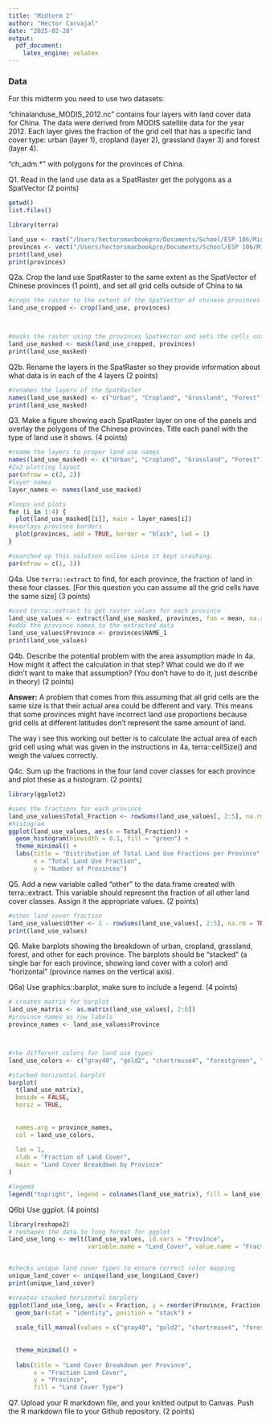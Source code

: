 ```yaml
---
title: "Midterm 2"
author: "Hector Carvajal"
date: "2025-02-28"
output: 
  pdf_document:
    latex_engine: xelatex
---
```



### Data 

For this midterm you need to use two datasets:

"chinalanduse_MODIS_2012.nc" contains four layers with land cover data for China. The data were derived from MODIS satellite data for the year 2012. Each layer gives the fraction of the grid cell that has a specific land cover type: urban (layer 1), cropland (layer 2), grassland (layer 3) and forest (layer 4). 

"ch_adm.*" with polygons for the provinces of China.


Q1. Read in the land use data as a SpatRaster get the polygons as a SpatVector (2 points)

```r
getwd()
list.files()
```

```r
library(terra)

land_use <- rast("/Users/hectorsmacbookpro/Documents/School/ESP 106/Midterms/Midterm 2/midterm2esp106/chinalanduse_MODIS_2012.nc")
provinces <- vect("/Users/hectorsmacbookpro/Documents/School/ESP 106/Midterms/Midterm 2/midterm2esp106/chn_adm.shp")
print(land_use)
print(provinces)

```

Q2a. Crop the land use SpatRaster to the same extent as the SpatVector of Chinese provinces (1 point), and set all grid cells outside of China to `NA`

```r
#crops the raster to the extent of the SpatVector of chinese provinces
land_use_cropped <- crop(land_use, provinces)



#masks the raster using the provinces SpatVector and sets the cells outide of china
land_use_masked <- mask(land_use_cropped, provinces)
print(land_use_masked)


```

Q2b. Rename the layers in the SpatRaster so they provide information about what data is in each of the 4 layers (2 points)

```r
#renames the layers of the SpatRaster
names(land_use_masked) <- c("Urban", "Cropland", "Grassland", "Forest")
print(land_use_masked)

```


Q3. Make a figure showing each SpatRaster layer on one of the panels and overlay the polygons of the Chinese provinces. Title each panel with the type of land use it shows. (4 points)

```r
#rname the layers to proper land use names
names(land_use_masked) <- c("Urban", "Cropland", "Grassland", "Forest")
#2x2 plotting layout
par(mfrow = c(2, 2))
#layer names
layer_names <- names(land_use_masked)

#loops and plots
for (i in 1:4) {
  plot(land_use_masked[[i]], main = layer_names[i]) 
#overlays province borders
  plot(provinces, add = TRUE, border = "black", lwd = 1)
}

#searched up this solution online since it kept crashing. 
par(mfrow = c(1, 1))

```



Q4a. Use `terra::extract` to find, for each province, the fraction of land in these four classes. [For this question you can assume all the grid cells have the same size] (3 points)

```r
#used terra::extract to get raster values for each province
land_use_values <- extract(land_use_masked, provinces, fun = mean, na.rm = TRUE)
#adds the province names to the extracted data
land_use_values$Province <- provinces$NAME_1  
print(land_use_values)

```


Q4b. Describe the potential problem with the area assumption made in 4a. How might it affect the calculation in that step? What could we do if we didn't want to make that assumption? (You don't have to do it, just describe in theory) (2 points)

**Answer:**
A problem that comes from this assuming that all grid cells are the same size is that their actual area could be different and vary. This means that some provinces might have incorrect land use proportions because grid cells at different latitudes don’t represent the same amount of land.

The way i see this working out better is to calculate the actual area of each grid cell using what was given in the instructions in 4a, terra::cellSize() and weigh the values correctly.

Q4c. Sum up the fractions in the four land cover classes for each province and plot these as a histogram. (2 points) 
```r
library(ggplot2)

#sums the fractions for each province
land_use_values$Total_Fraction <- rowSums(land_use_values[, 2:5], na.rm = TRUE)  
#histogram
ggplot(land_use_values, aes(x = Total_Fraction)) +
  geom_histogram(binwidth = 0.1, fill = "green") +
  theme_minimal() +
  labs(title = "Distribution of Total Land Use Fractions per Province",
       x = "Total Land Use Fraction",
       y = "Number of Provinces")
```



Q5. Add a new variable called "other" to the data.frame created with terra::extract. This variable should represent the fraction of all other land cover classes. Assign it the appropriate values. (2 points)

```r
#other land cover fraction
land_use_values$Other <- 1 - rowSums(land_use_values[, 2:5], na.rm = TRUE)
print(land_use_values)


```


Q6. Make barplots showing the breakdown of urban, cropland, grassland, forest, and other for each province. The barplots should be "stacked" (a single bar for each province, showing land cover with a color) and "horizontal" (province names on the vertical axis).  

Q6a) Use graphics::barplot, make sure to include a legend.  (4 points)

```r
# creates matrix for barplot 
land_use_matrix <- as.matrix(land_use_values[, 2:6])
#province names as row labels
province_names <- land_use_values$Province



#rhe different colors for land use types
land_use_colors <- c("gray40", "gold2", "chartreuse4", "forestgreen", "lightblue")

#stacked horizontal barplot
barplot(
  t(land_use_matrix), 
  beside = FALSE,     
  horiz = TRUE,        
  
  
  names.arg = province_names,  
  col = land_use_colors,  
  
  las = 1,  
  xlab = "Fraction of Land Cover",
  main = "Land Cover Breakdown by Province"
)

#legemd
legend("topright", legend = colnames(land_use_matrix), fill = land_use_colors, cex = 0.8, bty = "n")

```

Q6b) Use ggplot. (4 points) 

```r
library(reshape2)  
# reshapes the data to long format for ggplot
land_use_long <- melt(land_use_values, id.vars = "Province", 
                      variable.name = "Land_Cover", value.name = "Fraction")


#checks unique land cover types to ensure correct color mapping
unique_land_cover <- unique(land_use_long$Land_Cover)
print(unique_land_cover)  

#creates stacked horizontal barploty
ggplot(land_use_long, aes(x = Fraction, y = reorder(Province, Fraction), fill = Land_Cover)) +
  geom_bar(stat = "identity", position = "stack") +  
  
  scale_fill_manual(values = c("gray40", "gold2", "chartreuse4", "forestgreen", "lightblue")[1:length(unique_land_cover)]) +
  
  
  theme_minimal() +
  
  labs(title = "Land Cover Breakdown per Province",
       x = "Fraction Land Cover",
       y = "Province",
       fill = "Land Cover Type")


```


Q7. Upload your R markdown file, and your knitted output to Canvas. Push the R markdown file to your Github repository. (2 points)






